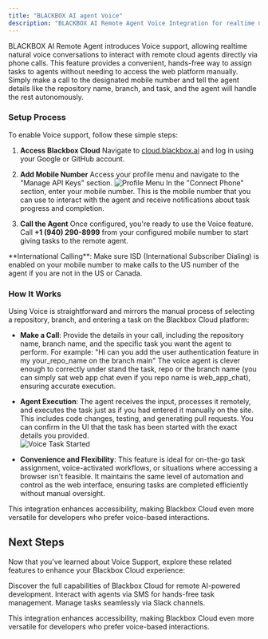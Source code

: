 ```yaml
---
title: "BLACKBOX AI agent Voice"
description: "BLACKBOX AI Remote Agent Voice Integration for realtime natural voice conversations for task management."
---
```


BLACKBOX AI Remote Agent introduces Voice support, allowing realtime natural voice conversations to interact with remote cloud agents directly via phone calls. This feature provides a convenient, hands-free way to assign tasks to agents without needing to access the web platform manually. Simply make a call to the designated mobile number and tell the agent details like the repository name, branch, and task, and the agent will handle the rest autonomously.

### Setup Process

To enable Voice support, follow these simple steps:

1. **Access Blackbox Cloud**
   Navigate to [cloud.blackbox.ai](https://cloud.blackbox.ai) and log in using your Google or GitHub account.

2. **Add Mobile Number**
   Access your profile menu and navigate to the "Manage API Keys" section.
   ![Profile Menu](/images/blackbox-cloud/cloud_profile_menu.png)
   In the "Connect Phone" section, enter your mobile number. This is the mobile number that you can use to interact with the agent and receive notifications about task progress and completion.

3. **Call the Agent**
   Once configured, you're ready to use the Voice feature. Call **+1 (940) 290-8999** from your configured mobile number to start giving tasks to the remote agent.

<Note>
  **International Calling**: Make sure ISD (International Subscriber Dialing) is enabled on your mobile number to make calls to the US number of the agent if you are not in the US or Canada.
</Note>

### How It Works

Using Voice is straightforward and mirrors the manual process of selecting a repository, branch, and entering a task on the Blackbox Cloud platform:

- **Make a Call**: Provide the details in your call, including the repository name, branch name, and the specific task you want the agent to perform. For example: "Hi can you add the user authentication feature in my your_repo_name on the branch main" The voice agent is clever enough to correctly under stand the task, repo or the branch name (you can simply sat web app chat even if you repo name is web_app_chat), ensuring accurate execution.

- **Agent Execution**: The agent receives the input, processes it remotely, and executes the task just as if you had entered it manually on the site. This includes code changes, testing, and generating pull requests. You can confirm in the UI that the task has been started with the exact details you provided.  
  ![Voice Task Started](/images/blackbox-cloud/cloud_sms_voice_started_task.png)

- **Convenience and Flexibility**: This feature is ideal for on-the-go task assignment, voice-activated workflows, or situations where accessing a browser isn't feasible. It maintains the same level of automation and control as the web interface, ensuring tasks are completed efficiently without manual oversight.

This integration enhances accessibility, making Blackbox Cloud even more versatile for developers who prefer voice-based interactions.

## Next Steps

Now that you've learned about Voice Support, explore these related features to enhance your Blackbox Cloud experience:

<CardGroup>
  <Card title="Blackbox Cloud" icon="cloud" href="./blackbox-cloud">
    Discover the full capabilities of Blackbox Cloud for remote AI-powered development.
  </Card>

  <Card title="BLACKBOX AI agent SMS" icon="message" href="./blackbox-cloud-sms">
    Interact with agents via SMS for hands-free task management.
  </Card>

  <Card title="Slack Integration" icon="slack" href="./blackbox-cloud-slack">
    Manage tasks seamlessly via Slack channels.
  </Card>
</CardGroup>

This integration enhances accessibility, making Blackbox Cloud even more versatile for developers who prefer voice-based interactions.
